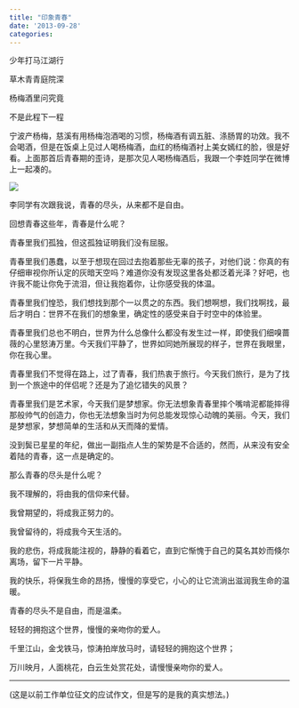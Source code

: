 ```yaml
---
title: "印象青春"
date: '2013-09-28'
categories:
---
```


少年打马江湖行

草木青青庭院深

杨梅酒里问究竟

不是此程下一程


宁波产杨梅，慈溪有用杨梅泡酒喝的习惯，杨梅酒有调五脏、涤肠胃的功效。我不会喝酒，但是在饭桌上见过人喝杨梅酒，血红的杨梅酒衬上美女嫣红的脸，很是好看。上面那首后青春期的歪诗，是那次见人喝杨梅酒后，我跟一个李姓同学在微博上一起凑的。

![](https://hdata.obs.cn-east-3.myhuaweicloud.com/blog/old_images/wb.webp)

李同学有次跟我说，青春的尽头，从来都不是自由。

回想青春这些年，青春是什么呢？



青春里我们孤独，但这孤独证明我们没有屈服。

青春里我们愚蠢，以至于想现在回过去抱着那些无辜的孩子，对他们说：你真的有仔细审视你所认定的灰暗天空吗？难道你没有发现这里各处都泛着光泽？好吧，也许我不能让你免于流泪，但让我抱着你，让你感受我的体温。

青春里我们惶恐，我们想找到那个一以贯之的东西。我们想啊想，我们找啊找，最后才明白：世界不在我们的想象里，确定性的感受来自于时空中的体验里。

青春里我们总也不明白，世界为什么总像什么都没有发生过一样，即使我们细嗅蔷薇的心里怒涛万里。今天我们平静了，世界如同她所展现的样子，世界在我眼里，你在我心里。

青春里我们不觉得在路上，过了青春，我们热衷于旅行。今天我们旅行，是为了找到一个旅途中的伴侣呢？还是为了追忆错失的风景？

青春里我们是艺术家，今天我们是梦想家。你无法想象青春里摔个嘴啃泥都能摔得那般帅气的创造力，你也无法想象当时为何总能发现惊心动魄的美丽。今天，我们是梦想家，梦想简单的生活和从天而降的爱情。



没到鬓已星星的年纪，做出一副指点人生的架势是不合适的，然而，从来没有安全着陆的青春，这一点是确定的。

那么青春的尽头是什么呢？

我不理解的，将由我的信仰来代替。

我曾期望的，将成我正努力的。

我曾留待的，将成我今天生活的。

我的悲伤，将成我能注视的，静静的看着它，直到它惭愧于自己的莫名其妙而倏尔离场，留下一片平静。

我的快乐，将保我生命的昂扬，慢慢的享受它，小心的让它流淌出滋润我生命的温暖。



青春的尽头不是自由，而是温柔。

轻轻的拥抱这个世界，慢慢的亲吻你的爱人。

千里江山，金戈铁马，惊涛拍岸放马时，请轻轻的拥抱这个世界；

万川映月，人面桃花，白云生处赏花处，请慢慢亲吻你的爱人。

------

(这是以前工作单位征文的应试作文，但是写的是我的真实想法。)
